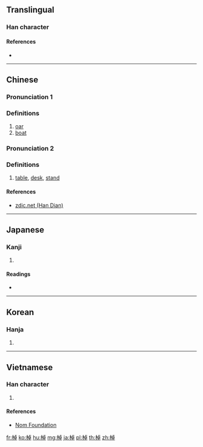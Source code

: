 {{also|桌|櫂}}
==Translingual==

===Han character===
{{Han char|rn=75|rad=木|as=08|sn=12|four=41946|canj=DYAJ|ids=⿰木卓}}

====References====
* {{Han ref|kx=0535.030|dkj=14992|dj=0922.220|hdz=21231.030|uh=68F9|ud=26873|bh=B4CD|bd=46285}}

----

==Chinese==
{{zh-forms}}

===Pronunciation 1===
{{zh-pron
|m=zhào
|c=zaau6
|mc=y
|oc=y
|ma=
|cat=n
}}

===Definitions===
{{zh-hanzi}}

# [[oar]]
# [[boat]]

===Pronunciation 2===
{{zh-pron
|m=zhuō
|c=zoek3
|ma=
|cat=n
}}

===Definitions===
{{zh-hanzi}}

# [[table]], [[desk]], [[stand]]

====References====
* [http://www.zdic.net/z/1b/js/68F9.htm zdic.net (Han Dian)]

----

==Japanese==

===Kanji===
{{ja-kanji|grade=|rs=木08}}

# {{defn|lang=ja|sort=木08}}

====Readings====
* {{ja-readings|on=[[とう]] (tō), [[たく]] (taku)|kun=[[さお]] (sao), [[こぐ]] (kogu)}}

----

==Korean==

===Hanja===
{{ko-hanja|hangeul=도|eumhun=|rv=do|mr=to|y=to}}

# {{defn|lang=ko|sort=木08}}

----

==Vietnamese==

===Han character===
{{vi-readings|rs=木08|hanviet=[[chèo]], [[trạo]], [[chác]], [[dậu]], [[địu]]}}

# {{defn|lang=vi|sort=木08}}

====References====
* [http://nomfoundation.org/common/nom_details.php?codepoint=68f9 Nom Foundation]

[[fr:棹]]
[[ko:棹]]
[[hu:棹]]
[[mg:棹]]
[[ja:棹]]
[[pl:棹]]
[[th:棹]]
[[zh:棹]]